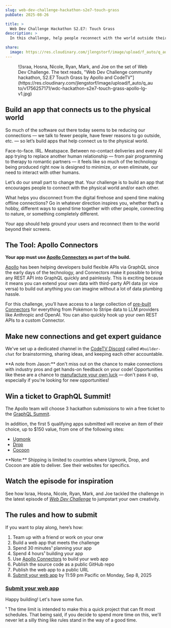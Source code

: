```yaml
---
slug: web-dev-challenge-hackathon-s2e7-touch-grass
pubDate: 2025-08-26

title: >
  Web Dev Challenge Hackathon S2.E7: Touch Grass
description: >
  In this challenge, help people reconnect with the world outside their screen and you could win a ticket to GraphQL Summit 2025. Apps due September 8, 2025.

share:
  image: https://res.cloudinary.com/jlengstorf/image/upload/f_auto/q_auto/v1756257171/wdc-hackathon-s2e7-touch-grass-apollo-lg-v1.jpg
---
```



<Figure credit="Jayme Fay" creditLink="https://www.jaymefayphoto.com/" creditType="Photos">
  ![Israa, Hosna, Nicole, Ryan, Mark, and Joe on the set of Web Dev Challenge. The text reads, "Web Dev Challenge community hackathon, S2.E7 Touch Grass by Apollo and CodeTV"](https://res.cloudinary.com/jlengstorf/image/upload/f_auto/q_auto/v1756257171/wdc-hackathon-s2e7-touch-grass-apollo-lg-v1.jpg)
</Figure>

## Build an app that connects us to the physical world

So much of the software out there today seems to be reducing our connections — we talk to fewer people, have fewer reasons to go outside, etc. — so let’s build apps that help connect us to the physical world.

Face-to-face. IRL. Meatspace. Between no-contact deliveries and every AI app trying to replace another human relationship — from pair programming to therapy to romantic partners — it feels like so much of the technology being produced right now is designed to minimize, or even eliminate, our need to interact with other humans.

Let’s do our small part to change that. Your challenge is to build an app that encourages people to connect with the physical world and/or each other.

What helps you disconnect from the digital firehose and spend time making offline connections? Go in whatever direction inspires you, whether that’s a hobby, different ways to spend time together with other people, connecting to nature, or something completely different.

Your app should help ground your users and reconnect them to the world beyond their screens.

## The Tool: Apollo Connectors

**Your app must use [Apollo Connectors](https://www.apollographql.com/graphos/apollo-connectors) as part of the build.**

[Apollo][sponsor] has been helping developers build flexible APIs via GraphQL since the early days of the technology, and Connectors make it possible to bring any REST API into GraphQL quickly and painlessly. This is exciting because it means you can extend your own data with third-party API data (or vice versa) to build out anything you can imagine without a lot of data plumbing hassle.

For this challenge, you’ll have access to a large collection of [pre-built Connectors](https://www.apollographql.com/graphos/apollo-connectors#explore) for everything from Pokémon to Stripe data to LLM providers like Anthropic and OpenAI. You can also quickly hook up your own REST APIs to a custom Connector.

## Make new connections and get expert guidance

We've set up a dedicated channel in the [CodeTV Discord](https://codetv.link/discord) called `#builder-chat` for brainstorming, sharing ideas, and keeping each other accountable.

<Aside variant="heart">
  **A note from Jason:** don't miss out on the chance to make connections with industry pros and get hands-on feedback on your code! Opportunities like these are a chance to <a href="https://codetv.link/manufacture-luck">manufacture your own luck</a> — don't pass it up, especially if you're looking for new opportunities!
</Aside>

## Win a ticket to GraphQL Summit!

The Apollo team will choose 3 hackathon submissions to win a free ticket to the [GraphQL Summit](https://summit.graphql.com/).

In addition, the first 5 qualifying apps submitted will receive an item of their choice, up to $150 value, from one of the following sites:

- [Ugmonk](https://ugmonk.com/)
- [Drop](https://drop.com/home)
- [Cocoon](https://www.cocooninnovations.com/)

<Aside>
  **Note:** Shipping is limited to countries where Ugmonk, Drop, and Cocoon are able to deliver. See their websites for specifics.
</Aside>

## Watch the episode for inspiration

See how Israa, Hosna, Nicole, Ryan, Mark, and Joe tackled the challenge in the latest episode of [_Web Dev Challenge_](https://codetv.link/wdc/s2e7) to jumpstart your own creativity.

<YouTube id="rvr-xOwrY70" />

## The rules and how to submit

If you want to play along, here’s how:

1. Team up with a friend or work on your onw
2. Build a web app that meets the challenge
3. Spend 30 minutes¹ planning your app
4. Spend 4 hours¹ building your app
5. Use [Apollo Connectors](https://www.apollographql.com/graphos/apollo-connectors) to build your web app
6. Publish the source code as a public GitHub repo
7. Publish the web app to a public URL
8. [Submit your web app][submit] by 11:59 pm Pacific on Monday, Sep 8, 2025

### [Submit your web app][submit]

Happy building! Let's have some fun. <Heart />

<Aside variant="heart">
  ¹ The time limit is intended to make this a quick project that can fit most schedules. That being said, if you decide to spend more time on this, we'll never let a silly thing like rules stand in the way of a good time.
</Aside>

[sponsor]: https://codetv.link/apollo
[submit]: https://codetv.link/wdc-hackathon-s2e7-submit
[newsletter]: https://codetv.dev/newsletter
